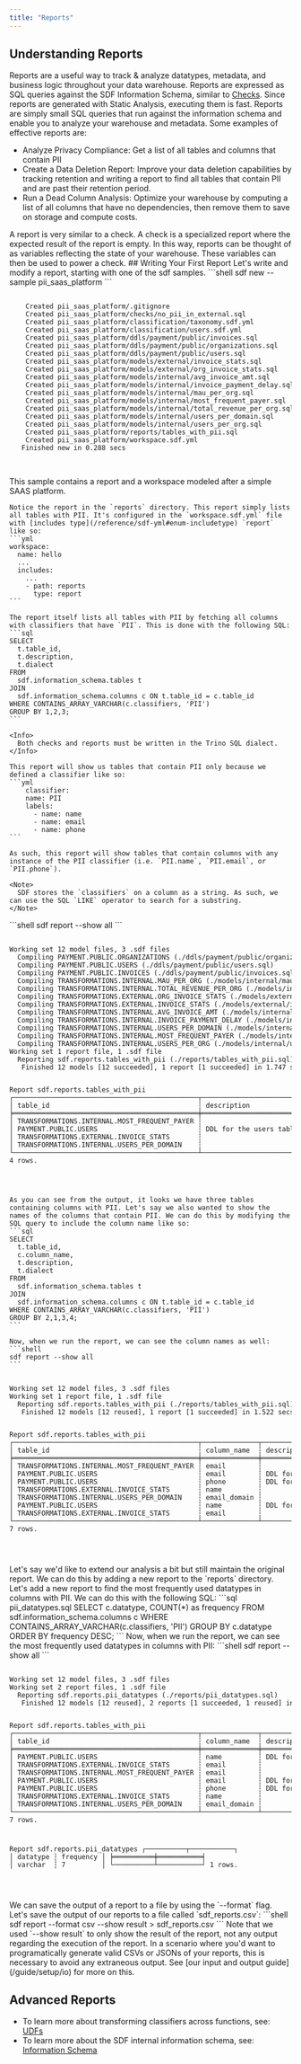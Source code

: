 ```yaml
---
title: "Reports"
---
```


## Understanding Reports
Reports are a useful way to track & analyze datatypes, metadata, and business logic throughout your data warehouse. Reports are expressed as SQL queries against the SDF Information Schema, similar to [Checks](/guide/data-quality/checks). Since reports are generated with Static Analysis, executing them is fast.
Reports are simply small SQL queries that run against the information schema and enable you to analyze your warehouse and metadata. Some examples of effective reports are:

 - Analyze Privacy Compliance: Get a list of all tables and columns that contain PII
 - Create a Data Deletion Report: Improve your data deletion capabilities by tracking retention and writing a report to find all tables that contain PII and are past their retention period.
 - Run a Dead Column Analysis: Optimize your warehouse by computing a list of all columns that have no dependencies, then remove them to save on storage and compute costs.
<Note>
  A report is very similar to a check. A check is a specialized report where the expected result of the report is empty.
  In this way, reports can be thought of as variables reflecting the state of your warehouse. These variables can then be used to power a check. 
</Note>
## Writing Your First Report
Let's write and modify a report, starting with one of the sdf samples.

<Steps>
  <Step title="Create a new SDF Project">
    ```shell
    sdf new --sample pii_saas_platform
    ```

<div className="bg-[#0F1117] dark:bg-codeblock rounded-xl dark:ring-1 dark:ring-gray-800/50 relative">
<pre style={{ fontFamily: 'monospace', backgroundColor: 'transparent' }} className='language-shell'>
<code className='language-shell'>
&nbsp;&nbsp;&nbsp;&nbsp;Created&nbsp;pii_saas_platform/.gitignore
&nbsp;&nbsp;&nbsp;&nbsp;Created&nbsp;pii_saas_platform/checks/no_pii_in_external.sql
&nbsp;&nbsp;&nbsp;&nbsp;Created&nbsp;pii_saas_platform/classification/taxonomy.sdf.yml
&nbsp;&nbsp;&nbsp;&nbsp;Created&nbsp;pii_saas_platform/classification/users.sdf.yml
&nbsp;&nbsp;&nbsp;&nbsp;Created&nbsp;pii_saas_platform/ddls/payment/public/invoices.sql
&nbsp;&nbsp;&nbsp;&nbsp;Created&nbsp;pii_saas_platform/ddls/payment/public/organizations.sql
&nbsp;&nbsp;&nbsp;&nbsp;Created&nbsp;pii_saas_platform/ddls/payment/public/users.sql
&nbsp;&nbsp;&nbsp;&nbsp;Created&nbsp;pii_saas_platform/models/external/invoice_stats.sql
&nbsp;&nbsp;&nbsp;&nbsp;Created&nbsp;pii_saas_platform/models/external/org_invoice_stats.sql
&nbsp;&nbsp;&nbsp;&nbsp;Created&nbsp;pii_saas_platform/models/internal/avg_invoice_amt.sql
&nbsp;&nbsp;&nbsp;&nbsp;Created&nbsp;pii_saas_platform/models/internal/invoice_payment_delay.sql
&nbsp;&nbsp;&nbsp;&nbsp;Created&nbsp;pii_saas_platform/models/internal/mau_per_org.sql
&nbsp;&nbsp;&nbsp;&nbsp;Created&nbsp;pii_saas_platform/models/internal/most_frequent_payer.sql
&nbsp;&nbsp;&nbsp;&nbsp;Created&nbsp;pii_saas_platform/models/internal/total_revenue_per_org.sql
&nbsp;&nbsp;&nbsp;&nbsp;Created&nbsp;pii_saas_platform/models/internal/users_per_domain.sql
&nbsp;&nbsp;&nbsp;&nbsp;Created&nbsp;pii_saas_platform/models/internal/users_per_org.sql
&nbsp;&nbsp;&nbsp;&nbsp;Created&nbsp;pii_saas_platform/reports/tables_with_pii.sql
&nbsp;&nbsp;&nbsp;&nbsp;Created&nbsp;pii_saas_platform/workspace.sdf.yml
&nbsp;&nbsp;&nbsp;Finished&nbsp;new&nbsp;in&nbsp;0.288&nbsp;secs

</code>
</pre>
</div>
    This sample contains a report and a workspace modeled after a simple SAAS platform.

    Notice the report in the `reports` directory. This report simply lists all tables with PII. It's configured in the `workspace.sdf.yml` file with [includes type](/reference/sdf-yml#enum-includetype) `report` like so:
    ```yml
    workspace:
      name: hello
      ...
      includes:
        ...
        - path: reports
          type: report
    ```

    The report itself lists all tables with PII by fetching all columns with classifiers that have `PII`. This is done with the following SQL:
    ```sql
    SELECT 
      t.table_id, 
      t.description, 
      t.dialect
    FROM 
      sdf.information_schema.tables t
    JOIN 
      sdf.information_schema.columns c ON t.table_id = c.table_id
    WHERE CONTAINS_ARRAY_VARCHAR(c.classifiers, 'PII')
    GROUP BY 1,2,3;
    ```

    <Info>
      Both checks and reports must be written in the Trino SQL dialect.
    </Info>

    This report will show us tables that contain PII only because we defined a classifier like so:
    ```yml
        classifier:
        name: PII
        labels: 
          - name: name
          - name: email
          - name: phone
    ```

    As such, this report will show tables that contain columns with any instance of the PII classifier (i.e. `PII.name`, `PII.email`, or `PII.phone`).

    <Note>
      SDF stores the `classifiers` on a column as a string. As such, we can use the SQL `LIKE` operator to search for a substring.
    </Note>
  </Step>
  <Step title="Run & Modify a Report">
    ```shell
    sdf report --show all
    ```

<div className="bg-[#0F1117] dark:bg-codeblock rounded-xl dark:ring-1 dark:ring-gray-800/50 relative">
<pre style={{ fontFamily: 'monospace', backgroundColor: 'transparent' }} className='language-shell'>
<code className='language-shell'>
Working&nbsp;set&nbsp;12&nbsp;model&nbsp;files,&nbsp;3&nbsp;.sdf&nbsp;files
&nbsp;&nbsp;Compiling&nbsp;PAYMENT.PUBLIC.ORGANIZATIONS&nbsp;(./ddls/payment/public/organizations.sql)
&nbsp;&nbsp;Compiling&nbsp;PAYMENT.PUBLIC.USERS&nbsp;(./ddls/payment/public/users.sql)
&nbsp;&nbsp;Compiling&nbsp;PAYMENT.PUBLIC.INVOICES&nbsp;(./ddls/payment/public/invoices.sql)
&nbsp;&nbsp;Compiling&nbsp;TRANSFORMATIONS.INTERNAL.MAU_PER_ORG&nbsp;(./models/internal/mau_per_org.sql)
&nbsp;&nbsp;Compiling&nbsp;TRANSFORMATIONS.INTERNAL.TOTAL_REVENUE_PER_ORG&nbsp;(./models/internal/total_revenue_per_org.sql)
&nbsp;&nbsp;Compiling&nbsp;TRANSFORMATIONS.EXTERNAL.ORG_INVOICE_STATS&nbsp;(./models/external/org_invoice_stats.sql)
&nbsp;&nbsp;Compiling&nbsp;TRANSFORMATIONS.EXTERNAL.INVOICE_STATS&nbsp;(./models/external/invoice_stats.sql)
&nbsp;&nbsp;Compiling&nbsp;TRANSFORMATIONS.INTERNAL.AVG_INVOICE_AMT&nbsp;(./models/internal/avg_invoice_amt.sql)
&nbsp;&nbsp;Compiling&nbsp;TRANSFORMATIONS.INTERNAL.INVOICE_PAYMENT_DELAY&nbsp;(./models/internal/invoice_payment_delay.sql)
&nbsp;&nbsp;Compiling&nbsp;TRANSFORMATIONS.INTERNAL.USERS_PER_DOMAIN&nbsp;(./models/internal/users_per_domain.sql)
&nbsp;&nbsp;Compiling&nbsp;TRANSFORMATIONS.INTERNAL.MOST_FREQUENT_PAYER&nbsp;(./models/internal/most_frequent_payer.sql)
&nbsp;&nbsp;Compiling&nbsp;TRANSFORMATIONS.INTERNAL.USERS_PER_ORG&nbsp;(./models/internal/users_per_org.sql)
Working&nbsp;set&nbsp;1&nbsp;report&nbsp;file,&nbsp;1&nbsp;.sdf&nbsp;file
&nbsp;&nbsp;Reporting&nbsp;sdf.reports.tables_with_pii&nbsp;(./reports/tables_with_pii.sql)
&nbsp;&nbsp;&nbsp;Finished&nbsp;12&nbsp;models&nbsp;[12&nbsp;succeeded],&nbsp;1&nbsp;report&nbsp;[1&nbsp;succeeded]&nbsp;in&nbsp;1.747&nbsp;secs

Report&nbsp;sdf.reports.tables_with_pii
┌──────────────────────────────────────────────┬─────────────────────────┬───────────┐
│&nbsp;table_id&nbsp;&nbsp;&nbsp;&nbsp;&nbsp;&nbsp;&nbsp;&nbsp;&nbsp;&nbsp;&nbsp;&nbsp;&nbsp;&nbsp;&nbsp;&nbsp;&nbsp;&nbsp;&nbsp;&nbsp;&nbsp;&nbsp;&nbsp;&nbsp;&nbsp;&nbsp;&nbsp;&nbsp;&nbsp;&nbsp;&nbsp;&nbsp;&nbsp;&nbsp;&nbsp;&nbsp;&nbsp;┆&nbsp;description&nbsp;&nbsp;&nbsp;&nbsp;&nbsp;&nbsp;&nbsp;&nbsp;&nbsp;&nbsp;&nbsp;&nbsp;&nbsp;┆&nbsp;dialect&nbsp;&nbsp;&nbsp;│
╞══════════════════════════════════════════════╪═════════════════════════╪═══════════╡
│&nbsp;TRANSFORMATIONS.INTERNAL.MOST_FREQUENT_PAYER&nbsp;┆&nbsp;&nbsp;&nbsp;&nbsp;&nbsp;&nbsp;&nbsp;&nbsp;&nbsp;&nbsp;&nbsp;&nbsp;&nbsp;&nbsp;&nbsp;&nbsp;&nbsp;&nbsp;&nbsp;&nbsp;&nbsp;&nbsp;&nbsp;&nbsp;&nbsp;┆&nbsp;snowflake&nbsp;│
│&nbsp;PAYMENT.PUBLIC.USERS&nbsp;&nbsp;&nbsp;&nbsp;&nbsp;&nbsp;&nbsp;&nbsp;&nbsp;&nbsp;&nbsp;&nbsp;&nbsp;&nbsp;&nbsp;&nbsp;&nbsp;&nbsp;&nbsp;&nbsp;&nbsp;&nbsp;&nbsp;&nbsp;&nbsp;┆&nbsp;DDL&nbsp;for&nbsp;the&nbsp;users&nbsp;table&nbsp;┆&nbsp;snowflake&nbsp;│
│&nbsp;TRANSFORMATIONS.EXTERNAL.INVOICE_STATS&nbsp;&nbsp;&nbsp;&nbsp;&nbsp;&nbsp;&nbsp;┆&nbsp;&nbsp;&nbsp;&nbsp;&nbsp;&nbsp;&nbsp;&nbsp;&nbsp;&nbsp;&nbsp;&nbsp;&nbsp;&nbsp;&nbsp;&nbsp;&nbsp;&nbsp;&nbsp;&nbsp;&nbsp;&nbsp;&nbsp;&nbsp;&nbsp;┆&nbsp;snowflake&nbsp;│
│&nbsp;TRANSFORMATIONS.INTERNAL.USERS_PER_DOMAIN&nbsp;&nbsp;&nbsp;&nbsp;┆&nbsp;&nbsp;&nbsp;&nbsp;&nbsp;&nbsp;&nbsp;&nbsp;&nbsp;&nbsp;&nbsp;&nbsp;&nbsp;&nbsp;&nbsp;&nbsp;&nbsp;&nbsp;&nbsp;&nbsp;&nbsp;&nbsp;&nbsp;&nbsp;&nbsp;┆&nbsp;snowflake&nbsp;│
└──────────────────────────────────────────────┴─────────────────────────┴───────────┘
4&nbsp;rows.

</code>
</pre>
</div>

    As you can see from the output, it looks we have three tables containing columns with PII. Let's say we also wanted to show the names of the columns that contain PII. We can do this by modifying the SQL query to include the column name like so:
    ```sql
    SELECT 
      t.table_id, 
      c.column_name,
      t.description, 
      t.dialect
    FROM 
      sdf.information_schema.tables t
    JOIN 
      sdf.information_schema.columns c ON t.table_id = c.table_id
    WHERE CONTAINS_ARRAY_VARCHAR(c.classifiers, 'PII')
    GROUP BY 2,1,3,4;
    ```

    Now, when we run the report, we can see the column names as well:
    ```shell
    sdf report --show all
    ```
<div className="bg-[#0F1117] dark:bg-codeblock rounded-xl dark:ring-1 dark:ring-gray-800/50 relative">
<pre style={{ fontFamily: 'monospace', backgroundColor: 'transparent' }} className='language-shell'>
<code className='language-shell'>
Working&nbsp;set&nbsp;12&nbsp;model&nbsp;files,&nbsp;3&nbsp;.sdf&nbsp;files
Working&nbsp;set&nbsp;1&nbsp;report&nbsp;file,&nbsp;1&nbsp;.sdf&nbsp;file
&nbsp;&nbsp;Reporting&nbsp;sdf.reports.tables_with_pii&nbsp;(./reports/tables_with_pii.sql)
&nbsp;&nbsp;&nbsp;Finished&nbsp;12&nbsp;models&nbsp;[12&nbsp;reused],&nbsp;1&nbsp;report&nbsp;[1&nbsp;succeeded]&nbsp;in&nbsp;1.522&nbsp;secs

Report&nbsp;sdf.reports.tables_with_pii
┌──────────────────────────────────────────────┬──────────────┬─────────────────────────┬───────────┐
│&nbsp;table_id&nbsp;&nbsp;&nbsp;&nbsp;&nbsp;&nbsp;&nbsp;&nbsp;&nbsp;&nbsp;&nbsp;&nbsp;&nbsp;&nbsp;&nbsp;&nbsp;&nbsp;&nbsp;&nbsp;&nbsp;&nbsp;&nbsp;&nbsp;&nbsp;&nbsp;&nbsp;&nbsp;&nbsp;&nbsp;&nbsp;&nbsp;&nbsp;&nbsp;&nbsp;&nbsp;&nbsp;&nbsp;┆&nbsp;column_name&nbsp;&nbsp;┆&nbsp;description&nbsp;&nbsp;&nbsp;&nbsp;&nbsp;&nbsp;&nbsp;&nbsp;&nbsp;&nbsp;&nbsp;&nbsp;&nbsp;┆&nbsp;dialect&nbsp;&nbsp;&nbsp;│
╞══════════════════════════════════════════════╪══════════════╪═════════════════════════╪═══════════╡
│&nbsp;TRANSFORMATIONS.INTERNAL.MOST_FREQUENT_PAYER&nbsp;┆&nbsp;email&nbsp;&nbsp;&nbsp;&nbsp;&nbsp;&nbsp;&nbsp;&nbsp;┆&nbsp;&nbsp;&nbsp;&nbsp;&nbsp;&nbsp;&nbsp;&nbsp;&nbsp;&nbsp;&nbsp;&nbsp;&nbsp;&nbsp;&nbsp;&nbsp;&nbsp;&nbsp;&nbsp;&nbsp;&nbsp;&nbsp;&nbsp;&nbsp;&nbsp;┆&nbsp;snowflake&nbsp;│
│&nbsp;PAYMENT.PUBLIC.USERS&nbsp;&nbsp;&nbsp;&nbsp;&nbsp;&nbsp;&nbsp;&nbsp;&nbsp;&nbsp;&nbsp;&nbsp;&nbsp;&nbsp;&nbsp;&nbsp;&nbsp;&nbsp;&nbsp;&nbsp;&nbsp;&nbsp;&nbsp;&nbsp;&nbsp;┆&nbsp;email&nbsp;&nbsp;&nbsp;&nbsp;&nbsp;&nbsp;&nbsp;&nbsp;┆&nbsp;DDL&nbsp;for&nbsp;the&nbsp;users&nbsp;table&nbsp;┆&nbsp;snowflake&nbsp;│
│&nbsp;PAYMENT.PUBLIC.USERS&nbsp;&nbsp;&nbsp;&nbsp;&nbsp;&nbsp;&nbsp;&nbsp;&nbsp;&nbsp;&nbsp;&nbsp;&nbsp;&nbsp;&nbsp;&nbsp;&nbsp;&nbsp;&nbsp;&nbsp;&nbsp;&nbsp;&nbsp;&nbsp;&nbsp;┆&nbsp;phone&nbsp;&nbsp;&nbsp;&nbsp;&nbsp;&nbsp;&nbsp;&nbsp;┆&nbsp;DDL&nbsp;for&nbsp;the&nbsp;users&nbsp;table&nbsp;┆&nbsp;snowflake&nbsp;│
│&nbsp;TRANSFORMATIONS.EXTERNAL.INVOICE_STATS&nbsp;&nbsp;&nbsp;&nbsp;&nbsp;&nbsp;&nbsp;┆&nbsp;name&nbsp;&nbsp;&nbsp;&nbsp;&nbsp;&nbsp;&nbsp;&nbsp;&nbsp;┆&nbsp;&nbsp;&nbsp;&nbsp;&nbsp;&nbsp;&nbsp;&nbsp;&nbsp;&nbsp;&nbsp;&nbsp;&nbsp;&nbsp;&nbsp;&nbsp;&nbsp;&nbsp;&nbsp;&nbsp;&nbsp;&nbsp;&nbsp;&nbsp;&nbsp;┆&nbsp;snowflake&nbsp;│
│&nbsp;TRANSFORMATIONS.INTERNAL.USERS_PER_DOMAIN&nbsp;&nbsp;&nbsp;&nbsp;┆&nbsp;email_domain&nbsp;┆&nbsp;&nbsp;&nbsp;&nbsp;&nbsp;&nbsp;&nbsp;&nbsp;&nbsp;&nbsp;&nbsp;&nbsp;&nbsp;&nbsp;&nbsp;&nbsp;&nbsp;&nbsp;&nbsp;&nbsp;&nbsp;&nbsp;&nbsp;&nbsp;&nbsp;┆&nbsp;snowflake&nbsp;│
│&nbsp;PAYMENT.PUBLIC.USERS&nbsp;&nbsp;&nbsp;&nbsp;&nbsp;&nbsp;&nbsp;&nbsp;&nbsp;&nbsp;&nbsp;&nbsp;&nbsp;&nbsp;&nbsp;&nbsp;&nbsp;&nbsp;&nbsp;&nbsp;&nbsp;&nbsp;&nbsp;&nbsp;&nbsp;┆&nbsp;name&nbsp;&nbsp;&nbsp;&nbsp;&nbsp;&nbsp;&nbsp;&nbsp;&nbsp;┆&nbsp;DDL&nbsp;for&nbsp;the&nbsp;users&nbsp;table&nbsp;┆&nbsp;snowflake&nbsp;│
│&nbsp;TRANSFORMATIONS.EXTERNAL.INVOICE_STATS&nbsp;&nbsp;&nbsp;&nbsp;&nbsp;&nbsp;&nbsp;┆&nbsp;email&nbsp;&nbsp;&nbsp;&nbsp;&nbsp;&nbsp;&nbsp;&nbsp;┆&nbsp;&nbsp;&nbsp;&nbsp;&nbsp;&nbsp;&nbsp;&nbsp;&nbsp;&nbsp;&nbsp;&nbsp;&nbsp;&nbsp;&nbsp;&nbsp;&nbsp;&nbsp;&nbsp;&nbsp;&nbsp;&nbsp;&nbsp;&nbsp;&nbsp;┆&nbsp;snowflake&nbsp;│
└──────────────────────────────────────────────┴──────────────┴─────────────────────────┴───────────┘
7&nbsp;rows.

</code>
</pre>
</div>
  </Step>
  <Step title="Add a New Report">
    Let's say we'd like to extend our analysis a bit but still maintain the original report. We can do this by adding a new report to the `reports` directory. Let's add a new report to find the most frequently used datatypes in columns with PII. We can do this with the following SQL:
    ```sql pii_datatypes.sql
      SELECT c.datatype, COUNT(*) as frequency
      FROM sdf.information_schema.columns c
      WHERE CONTAINS_ARRAY_VARCHAR(c.classifiers, 'PII')
      GROUP BY c.datatype 
      ORDER BY frequency DESC;
    ```
    Now, when we run the report, we can see the most frequently used datatypes in columns with PII:
    ```shell
    sdf report --show all
    ```


<div className="bg-[#0F1117] dark:bg-codeblock rounded-xl dark:ring-1 dark:ring-gray-800/50 relative">
<pre style={{ fontFamily: 'monospace', backgroundColor: 'transparent' }} className='language-shell'>
<code className='language-shell'>
Working&nbsp;set&nbsp;12&nbsp;model&nbsp;files,&nbsp;3&nbsp;.sdf&nbsp;files
Working&nbsp;set&nbsp;2&nbsp;report&nbsp;files,&nbsp;1&nbsp;.sdf&nbsp;file
&nbsp;&nbsp;Reporting&nbsp;sdf.reports.pii_datatypes&nbsp;(./reports/pii_datatypes.sql)
&nbsp;&nbsp;&nbsp;Finished&nbsp;12&nbsp;models&nbsp;[12&nbsp;reused],&nbsp;2&nbsp;reports&nbsp;[1&nbsp;succeeded,&nbsp;1&nbsp;reused]&nbsp;in&nbsp;1.513&nbsp;secs

Report&nbsp;sdf.reports.tables_with_pii
┌──────────────────────────────────────────────┬──────────────┬─────────────────────────┬───────────┐
│&nbsp;table_id&nbsp;&nbsp;&nbsp;&nbsp;&nbsp;&nbsp;&nbsp;&nbsp;&nbsp;&nbsp;&nbsp;&nbsp;&nbsp;&nbsp;&nbsp;&nbsp;&nbsp;&nbsp;&nbsp;&nbsp;&nbsp;&nbsp;&nbsp;&nbsp;&nbsp;&nbsp;&nbsp;&nbsp;&nbsp;&nbsp;&nbsp;&nbsp;&nbsp;&nbsp;&nbsp;&nbsp;&nbsp;┆&nbsp;column_name&nbsp;&nbsp;┆&nbsp;description&nbsp;&nbsp;&nbsp;&nbsp;&nbsp;&nbsp;&nbsp;&nbsp;&nbsp;&nbsp;&nbsp;&nbsp;&nbsp;┆&nbsp;dialect&nbsp;&nbsp;&nbsp;│
╞══════════════════════════════════════════════╪══════════════╪═════════════════════════╪═══════════╡
│&nbsp;PAYMENT.PUBLIC.USERS&nbsp;&nbsp;&nbsp;&nbsp;&nbsp;&nbsp;&nbsp;&nbsp;&nbsp;&nbsp;&nbsp;&nbsp;&nbsp;&nbsp;&nbsp;&nbsp;&nbsp;&nbsp;&nbsp;&nbsp;&nbsp;&nbsp;&nbsp;&nbsp;&nbsp;┆&nbsp;name&nbsp;&nbsp;&nbsp;&nbsp;&nbsp;&nbsp;&nbsp;&nbsp;&nbsp;┆&nbsp;DDL&nbsp;for&nbsp;the&nbsp;users&nbsp;table&nbsp;┆&nbsp;snowflake&nbsp;│
│&nbsp;TRANSFORMATIONS.EXTERNAL.INVOICE_STATS&nbsp;&nbsp;&nbsp;&nbsp;&nbsp;&nbsp;&nbsp;┆&nbsp;email&nbsp;&nbsp;&nbsp;&nbsp;&nbsp;&nbsp;&nbsp;&nbsp;┆&nbsp;&nbsp;&nbsp;&nbsp;&nbsp;&nbsp;&nbsp;&nbsp;&nbsp;&nbsp;&nbsp;&nbsp;&nbsp;&nbsp;&nbsp;&nbsp;&nbsp;&nbsp;&nbsp;&nbsp;&nbsp;&nbsp;&nbsp;&nbsp;&nbsp;┆&nbsp;snowflake&nbsp;│
│&nbsp;TRANSFORMATIONS.INTERNAL.MOST_FREQUENT_PAYER&nbsp;┆&nbsp;email&nbsp;&nbsp;&nbsp;&nbsp;&nbsp;&nbsp;&nbsp;&nbsp;┆&nbsp;&nbsp;&nbsp;&nbsp;&nbsp;&nbsp;&nbsp;&nbsp;&nbsp;&nbsp;&nbsp;&nbsp;&nbsp;&nbsp;&nbsp;&nbsp;&nbsp;&nbsp;&nbsp;&nbsp;&nbsp;&nbsp;&nbsp;&nbsp;&nbsp;┆&nbsp;snowflake&nbsp;│
│&nbsp;PAYMENT.PUBLIC.USERS&nbsp;&nbsp;&nbsp;&nbsp;&nbsp;&nbsp;&nbsp;&nbsp;&nbsp;&nbsp;&nbsp;&nbsp;&nbsp;&nbsp;&nbsp;&nbsp;&nbsp;&nbsp;&nbsp;&nbsp;&nbsp;&nbsp;&nbsp;&nbsp;&nbsp;┆&nbsp;email&nbsp;&nbsp;&nbsp;&nbsp;&nbsp;&nbsp;&nbsp;&nbsp;┆&nbsp;DDL&nbsp;for&nbsp;the&nbsp;users&nbsp;table&nbsp;┆&nbsp;snowflake&nbsp;│
│&nbsp;PAYMENT.PUBLIC.USERS&nbsp;&nbsp;&nbsp;&nbsp;&nbsp;&nbsp;&nbsp;&nbsp;&nbsp;&nbsp;&nbsp;&nbsp;&nbsp;&nbsp;&nbsp;&nbsp;&nbsp;&nbsp;&nbsp;&nbsp;&nbsp;&nbsp;&nbsp;&nbsp;&nbsp;┆&nbsp;phone&nbsp;&nbsp;&nbsp;&nbsp;&nbsp;&nbsp;&nbsp;&nbsp;┆&nbsp;DDL&nbsp;for&nbsp;the&nbsp;users&nbsp;table&nbsp;┆&nbsp;snowflake&nbsp;│
│&nbsp;TRANSFORMATIONS.EXTERNAL.INVOICE_STATS&nbsp;&nbsp;&nbsp;&nbsp;&nbsp;&nbsp;&nbsp;┆&nbsp;name&nbsp;&nbsp;&nbsp;&nbsp;&nbsp;&nbsp;&nbsp;&nbsp;&nbsp;┆&nbsp;&nbsp;&nbsp;&nbsp;&nbsp;&nbsp;&nbsp;&nbsp;&nbsp;&nbsp;&nbsp;&nbsp;&nbsp;&nbsp;&nbsp;&nbsp;&nbsp;&nbsp;&nbsp;&nbsp;&nbsp;&nbsp;&nbsp;&nbsp;&nbsp;┆&nbsp;snowflake&nbsp;│
│&nbsp;TRANSFORMATIONS.INTERNAL.USERS_PER_DOMAIN&nbsp;&nbsp;&nbsp;&nbsp;┆&nbsp;email_domain&nbsp;┆&nbsp;&nbsp;&nbsp;&nbsp;&nbsp;&nbsp;&nbsp;&nbsp;&nbsp;&nbsp;&nbsp;&nbsp;&nbsp;&nbsp;&nbsp;&nbsp;&nbsp;&nbsp;&nbsp;&nbsp;&nbsp;&nbsp;&nbsp;&nbsp;&nbsp;┆&nbsp;snowflake&nbsp;│
└──────────────────────────────────────────────┴──────────────┴─────────────────────────┴───────────┘
7&nbsp;rows.

Report&nbsp;sdf.reports.pii_datatypes
┌──────────┬───────────┐
│&nbsp;datatype&nbsp;┆&nbsp;frequency&nbsp;│
╞══════════╪═══════════╡
│&nbsp;varchar&nbsp;&nbsp;┆&nbsp;7&nbsp;&nbsp;&nbsp;&nbsp;&nbsp;&nbsp;&nbsp;&nbsp;&nbsp;│
└──────────┴───────────┘
1&nbsp;rows.

</code>
</pre>
</div>
  </Step>
  <Step title="Save the Output (Optional)">
    We can save the output of a report to a file by using the `--format` flag. Let's save the output of our reports to a file called `sdf_reports.csv`:
    ```shell
    sdf report --format csv --show result > sdf_reports.csv
    ```
    <Note>
      Note that we used `--show result` to only show the result of the report, not any output regarding the execution of the report. In a scenario where you'd want to programatically generate valid CSVs or JSONs of your reports, this is necessary to avoid any extraneous output. See [our input and output guide](/guide/setup/io) for more on this.
    </Note> 
  </Step>
</Steps>

## Advanced Reports

 - To learn more about transforming classifiers across functions, see: [UDFs](/guide/advanced/udf)
 - To learn more about the SDF internal information schema, see: [Information Schema](/reference/sdf-information-schema)
